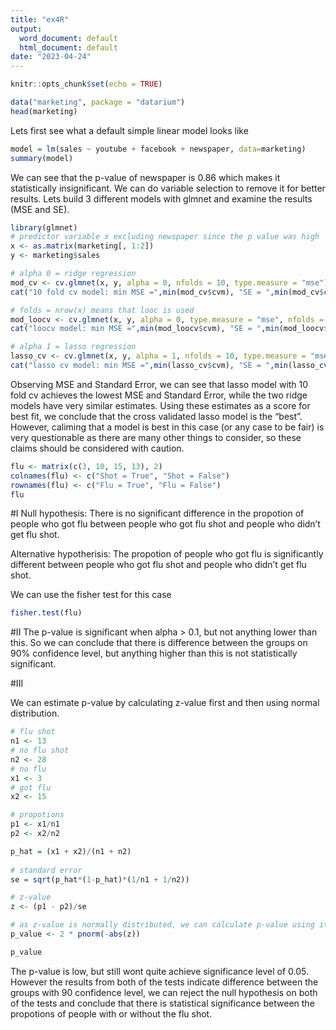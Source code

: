 ---
title: "ex4R"
output:
  word_document: default
  html_document: default
date: "2023-04-24"
---

```{r setup, include=FALSE}
knitr::opts_chunk$set(echo = TRUE)
```

```{r}
data("marketing", package = "datarium")
head(marketing)
```

Lets first see what a default simple linear model looks like

```{r}
model = lm(sales ~ youtube + facebook + newspaper, data=marketing)
summary(model)
```
We can see that the p-value of newspaper is 0.86 which makes it statistically insignificant. We can do variable selection to remove it for better results. Lets build 3 different models with glmnet and examine the results (MSE and SE).

```{r}
library(glmnet)
# predictor variable x excluding newspaper since the p value was high
x <- as.matrix(marketing[, 1:2])
y <- marketing$sales

# alpha 0 = ridge regression
mod_cv <- cv.glmnet(x, y, alpha = 0, nfolds = 10, type.measure = "mse")
cat("10 fold cv model: min MSE =",min(mod_cv$cvm), "SE = ",min(mod_cv$cvsd), "\n")

# folds = nrow(x) means that looc is used
mod_loocv <- cv.glmnet(x, y, alpha = 0, type.measure = "mse", nfolds = nrow(x), grouped=FALSE)
cat("loocv model: min MSE =",min(mod_loocv$cvm), "SE = ",min(mod_loocv$cvsd), "\n")

# alpha 1 = lasso regression
lasso_cv <- cv.glmnet(x, y, alpha = 1, nfolds = 10, type.measure = "mse")
cat("lasso cv model: min MSE =",min(lasso_cv$cvm), "SE = ",min(lasso_cv$cvsd), "\n")
```
Observing MSE and Standard Error, we can see that lasso model with 10 fold cv achieves the lowest MSE and Standard Error, while the two ridge models have very similar estimates. Using these estimates as a score for best fit, we conclude that the cross validated lasso model is the "best". However, caliming that a model is best in this case (or any case to be fair) is very questionable as there are many other things to consider, so these claims should be considered with caution.

```{r}
flu <- matrix(c(3, 10, 15, 13), 2)
colnames(flu) <- c("Shot = True", "Shot = False")
rownames(flu) <- c("Flu = True", "Flu = False")
flu
```
#I
Null hypothesis: There is no significant difference in the propotion of people who got flu between people who got flu shot and people who didn't get flu shot.

Alternative hypotherisis: The propotion of people who got flu is significantly different between people who got flu shot and people who didn't get flu shot.

We can use the fisher test for this case

```{r}
fisher.test(flu)
```
#II
The p-value is significant when alpha > 0.1, but not anything lower than this. So we can conclude that there is difference between the groups on 90% confidence level, but anything higher than this is not statistically significant.

#III

We can estimate p-value by calculating z-value first and then using normal distribution.

```{r}
# flu shot
n1 <- 13
# no flu shot
n2 <- 28
# no flu
x1 <- 3
# got flu
x2 <- 15    

# propotions
p1 <- x1/n1
p2 <- x2/n2

p_hat = (x1 + x2)/(n1 + n2)
  
# standard error
se = sqrt(p_hat*(1-p_hat)*(1/n1 + 1/n2))

# z-value
z <- (p1 - p2)/se

# as z-value is normally distributed, we can calculate p-value using it
p_value <- 2 * pnorm(-abs(z))

p_value
```
The p-value is low, but still wont quite achieve significance level of 0.05. However the results from both of the tests indicate difference between the groups with 90 confidence level, we can reject the null hypothesis on both of the tests and conclude that there is statistical significance between the propotions of people with or without the flu shot.

